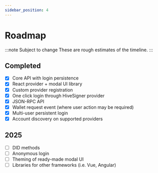 ```yaml
---
sidebar_position: 4
---
```


# Roadmap

:::note Subject to change
These are rough estimates of the timeline.
:::

## Completed

- [x] Core API with login persistence
- [x] React provider + modal UI library
- [x] Custom provider registration
- [x] One click login through HiveSigner provider
- [x] JSON-RPC API
- [x] Wallet request event (where user action may be required)
- [x] Multi-user persistent login
- [x] Account discovery on supported providers

## 2025

- [ ] DID methods
- [ ] Anonymous login
- [ ] Theming of ready-made modal UI
- [ ] Libraries for other frameworks (i.e. Vue, Angular)